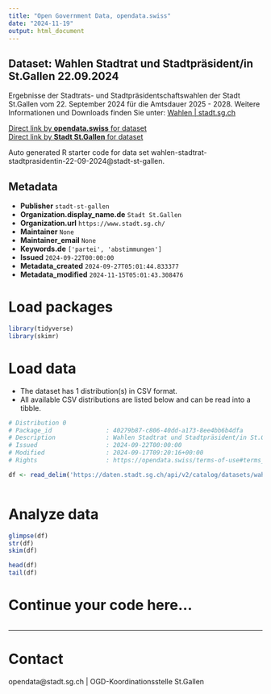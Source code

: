 ```yaml
---
title: "Open Government Data, opendata.swiss"
date: "2024-11-19"
output: html_document
---
```


## Dataset: Wahlen Stadtrat und Stadtpräsident/in St.Gallen 22.09.2024

Ergebnisse der Stadtrats- und Stadtpräsidentschaftswahlen der Stadt St.Gallen vom 22. September 2024 für die Amtsdauer 2025 - 2028. Weitere Informationen und Downloads finden Sie unter: [Wahlen | stadt.sg.ch](https://www.stadt.sg.ch/home/verwaltung-politik/demokratie-politik/abstimmungen-wahlen/wahlen.html)

[Direct link by **opendata.swiss** for dataset](https://opendata.swiss/de/dataset/wahlen-stadtrat-und-stadtprasident-in-st-gallen-22-09-2024)<br>
[Direct link by **Stadt St.Gallen** for dataset](https://daten.stadt.sg.ch/explore/dataset/wahlen-stadtrat-stadtprasidentin-22-09-2024/)

Auto generated R starter code for data set wahlen-stadtrat-stadtprasidentin-22-09-2024@stadt-st-gallen.

## Metadata

- **Publisher** `stadt-st-gallen`
- **Organization.display_name.de** `Stadt St.Gallen`
- **Organization.url** `https://www.stadt.sg.ch/`
- **Maintainer** `None`
- **Maintainer_email** `None`
- **Keywords.de** `['partei', 'abstimmungen']`
- **Issued** `2024-09-22T00:00:00`
- **Metadata_created** `2024-09-27T05:01:44.833377`
- **Metadata_modified** `2024-11-15T05:01:43.308476`


# Load packages

```r

library(tidyverse)
library(skimr)

```

# Load data

-   The dataset has 1 distribution(s) in CSV format.
-   All available CSV distributions are listed below and can be read into a tibble.

```r

# Distribution 0
# Package_id               : 40279b87-c806-40dd-a173-8ee4bb6b4dfa
# Description              : Wahlen Stadtrat und Stadtpräsident/in St.Gallen 22.09.2024 (csv)
# Issued                   : 2024-09-22T00:00:00
# Modified                 : 2024-09-17T09:20:16+00:00
# Rights                   : https://opendata.swiss/terms-of-use#terms_by

df <- read_delim('https://daten.stadt.sg.ch/api/v2/catalog/datasets/wahlen-stadtrat-stadtprasidentin-22-09-2024/exports/csv?use_labels=true')



```

# Analyze data

```r

glimpse(df)
str(df)
skim(df)

head(df)
tail(df)

```

# Continue your code here...

```r

```

------------------------------------------------------------------------

# Contact

opendata@stadt.sg.ch | OGD-Koordinationsstelle St.Gallen
